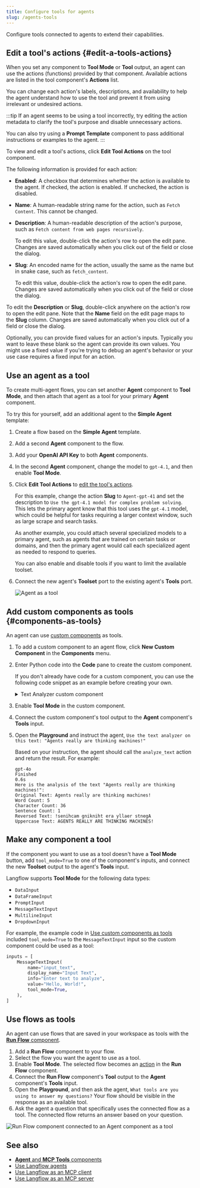 ```yaml
---
title: Configure tools for agents
slug: /agents-tools
---
```



Configure tools connected to agents to extend their capabilities.

## Edit a tool's actions {#edit-a-tools-actions}

When you set any component to **Tool Mode** or **Tool** output, an agent can use the actions (functions) provided by that component.
Available actions are listed in the tool component's **Actions** list.

You can change each action's labels, descriptions, and availability to help the agent understand how to use the tool and prevent it from using irrelevant or undesired actions.

:::tip
If an agent seems to be using a tool incorrectly, try editing the action metadata to clarify the tool's purpose and disable unnecessary actions.

You can also try using a **Prompt Template** component to pass additional instructions or examples to the agent.
:::

To view and edit a tool's actions, click <Icon name="Settings2" aria-hidden="true"/> **Edit Tool Actions** on the tool component.

The following information is provided for each action:

* **Enabled**: A checkbox that determines whether the action is available to the agent.
If checked, the action is enabled.
If unchecked, the action is disabled.

* **Name**: A human-readable string name for the action, such as `Fetch Content`. This cannot be changed.

* **Description**: A human-readable description of the action's purpose, such as `Fetch content from web pages recursively`.

    To edit this value, double-click the action's row to open the edit pane.
    Changes are saved automatically when you click out of the field or close the dialog.

* **Slug**: An encoded name for the action, usually the same as the name but in snake case, such as `fetch_content`.

    To edit this value, double-click the action's row to open the edit pane.
    Changes are saved automatically when you click out of the field or close the dialog.

To edit the **Description** or **Slug**, double-click anywhere on the action's row to open the edit pane.
Note that the **Name** field on the edit page maps to the **Slug** column.
Changes are saved automatically when you click out of a field or close the dialog.

Optionally, you can provide fixed values for an action's inputs. Typically you want to leave these blank so the agent can provide its own values. You might use a fixed value if you're trying to debug an agent's behavior or your use case requires a fixed input for an action.

## Use an agent as a tool

To create multi-agent flows, you can set another **Agent** component to **Tool Mode**, and then attach that agent as a tool for your primary **Agent** component.

To try this for yourself, add an additional agent to the **Simple Agent** template:

1. Create a flow based on the **Simple Agent** template.
2. Add a second **Agent** component to the flow.
3. Add your **OpenAI API Key** to both **Agent** components.
4. In the second **Agent** component, change the model to `gpt-4.1`, and then enable **Tool Mode**.
5. Click <Icon name="Settings2" aria-hidden="true"/> **Edit Tool Actions** to [edit the tool's actions](#edit-a-tools-actions).

    For this example, change the action **Slug** to `Agent-gpt-41` and set the description to `Use the gpt-4.1 model for complex problem solving`.
    This lets the primary agent know that this tool uses the `gpt-4.1` model, which could be helpful for tasks requiring a larger context window, such as large scrape and search tasks.

    As another example, you could attach several specialized models to a primary agent, such as agents that are trained on certain tasks or domains, and then the primary agent would call each specialized agent as needed to respond to queries.

    You can also enable and disable tools if you want to limit the available toolset.

6. Connect the new agent's **Toolset** port to the existing agent's **Tools** port.

    ![Agent as a tool](/img/agent-example-agent-as-tool.png)

## Add custom components as tools {#components-as-tools}

An agent can use [custom components](/components-custom-components) as tools.

1. To add a custom component to an agent flow, click **New Custom Component** in the **Components** menu.

2. Enter Python code into the **Code** pane to create the custom component.

    If you don't already have code for a custom component, you can use the following code snippet as an example before creating your own.

    <details>
    <summary>Text Analyzer custom component</summary>

    This code creates a text analyzer component.

    ```python
    from langflow.custom import Component
    from langflow.io import MessageTextInput, Output
    from langflow.schema import Data
    import re

    class TextAnalyzerComponent(Component):
        display_name = "Text Analyzer"
        description = "Analyzes and transforms input text."
        documentation: str = "http://docs.langflow.org/components/custom"
        icon = "chart-bar"
        name = "TextAnalyzerComponent"

        inputs = [
            MessageTextInput(
                name="input_text",
                display_name="Input Text",
                info="Enter text to analyze",
                value="Hello, World!",
                tool_mode=True,
            ),
        ]

        outputs = [
            Output(display_name="Analysis Result", name="output", method="analyze_text"),
        ]

        def analyze_text(self) -> Data:
            text = self.input_text

            # Perform text analysis
            word_count = len(text.split())
            char_count = len(text)
            sentence_count = len(re.findall(r'\w+[.!?]', text))

            # Transform text
            reversed_text = text[::-1]
            uppercase_text = text.upper()

            analysis_result = {
                "original_text": text,
                "word_count": word_count,
                "character_count": char_count,
                "sentence_count": sentence_count,
                "reversed_text": reversed_text,
                "uppercase_text": uppercase_text
            }

            data = Data(value=analysis_result)
            self.status = data
            return data
    ```
    </details>

3. Enable **Tool Mode** in the custom component.
4. Connect the custom component's tool output to the **Agent** component's **Tools** input.
5. Open the <Icon name="Play" aria-hidden="true" /> **Playground** and instruct the agent, `Use the text analyzer on this text: "Agents really are thinking machines!"`

    Based on your instruction, the agent should call the `analyze_text` action and return the result.
    For example:

    ```
    gpt-4o
    Finished
    0.6s
    Here is the analysis of the text "Agents really are thinking machines!":
    Original Text: Agents really are thinking machines!
    Word Count: 5
    Character Count: 36
    Sentence Count: 1
    Reversed Text: !senihcam gnikniht era yllaer stnegA
    Uppercase Text: AGENTS REALLY ARE THINKING MACHINES!
    ```

## Make any component a tool

If the component you want to use as a tool doesn't have a **Tool Mode** button, add `tool_mode=True` to one of the component's inputs, and connect the new **Toolset** output to the agent's **Tools** input.

Langflow supports **Tool Mode** for the following data types:

* `DataInput`
* `DataFrameInput`
* `PromptInput`
* `MessageTextInput`
* `MultilineInput`
* `DropdownInput`

For example, the example code in [Use custom components as tools](#components-as-tools) included `tool_mode=True` to the `MessageTextInput` input so the custom component could be used as a tool:

```python
inputs = [
    MessageTextInput(
        name="input_text",
        display_name="Input Text",
        info="Enter text to analyze",
        value="Hello, World!",
        tool_mode=True,
    ),
]
```

## Use flows as tools

An agent can use flows that are saved in your workspace as tools with the [**Run Flow** component](/components-logic#run-flow).

1. Add a **Run Flow** component to your flow.
2. Select the flow you want the agent to use as a tool.
3. Enable **Tool Mode**.
The selected flow becomes an [action](#edit-a-tools-actions) in the **Run Flow** component.
4. Connect the **Run Flow** component's **Tool** output to the **Agent** component's **Tools** input.
5. Open the **Playground**, and then ask the agent, `What tools are you using to answer my questions?`
Your flow should be visible in the response as an available tool.
6. Ask the agent a question that specifically uses the connected flow as a tool.
The connected flow returns an answer based on your question.

![Run Flow component connected to an Agent component as a tool](/img/agent-example-run-flow-as-tool.png)

## See also

* [**Agent** and **MCP Tools** components](/components-agents)
* [Use Langflow agents](/agents)
* [Use Langflow as an MCP client](/mcp-client)
* [Use Langflow as an MCP server](/mcp-server)